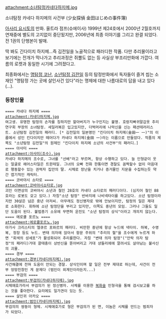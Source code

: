 attachment:소녀탐정카네다하지메.jpg

소녀탐정 카네다 하지메의 사건부
(少女探偵 金田はじめの事件簿)

[[아사리 요시토]]의 만화. 울트라 점프(슈에이사) 1999년 제24호에서 2000년 2월호까지 연재중에 별도의 고지없이 중단됬지만, 2006년에 최종 이야기를 그리고 완결 되었다. 전 1권의 단행본이 발매.

딱 봐도 긴다이치 하지메...즉 김전일을 노골적으로 패러디한 작품. 다만 추리물이라고 보기에는 전개가 막나가고 추리과정은 쥐뿔도 없는 등 사실상 부조리만화에 가깝다. 여름의 로켓과 동일한 시기에 그려졌다고.

최종화에서는 [[명탐정 코난]], [[소년탐정 김전일]] 등의 탐정만화에서 독자들이 즐겨 씹는 소재인 "명탐정 가는 곳에 살인사건 있다"라는 명제에 대한 나름대로의 답을 내고 있다(...).

=== 등장인물 ===
 ==== 카네다 하지메 ====
 attachment:카네다하지메.jpg
 여고생. 유명한 탐정의 손자를 칭하지만 할아버지가 누구인지는 불명. 호랑지빠귀말갑옷 추리연구회 부장의 소녀탐정. 세일러복은 입고있지만, 더벅머리에 나막신을 신는 패션테러리스트. 소년탐정 김전일의 패러디. [* 김전일의 일본명인 "킨다이치 하지메(金田一 一)"의 이름에서 성인 킨다이치만 떼어다가 카네다 하지메(金田 一)라는 이름으로 만들었다. 작품의 제목도 "소년탐정 김전일"의 원제인 "킨다이치 하지메 소년의 사건부"의 패러디.]
 ==== 아사미 ==== 
 attachment:아사미(조수).jpg
 카네다 하지메의 조수로, 그녀를 "선배"라고 부르며, 항상 수행하고 있다. 늘 인형같이 웃는 얼굴로 헤어스타일은 트윈테일. 그녀의 오빠 전화 한통이면 경찰도 꼼짝할수 없이 마음대로 행동할수 있는 권력자 집안의 딸. 시체로 장난을 치거나 증거물인 지문을 수집하는듯 약간 엽기적인 캐릭터.
 ==== 코바야시 쇼타로 ==== 
 attachment:코바야시쇼타로.jpg
 괴인 이면상의 코바야시 소년과 철인 28호의 카네다 쇼타로의 패러디이다. (심지어 철인 88호라는 로봇도 갖고 있다.) 자칭"소년 탐정" 반바지에 나비넥타이를 하고있다. 소년 탐정이라지만 30살은 넘은 중년 아저씨. 아무래도 정신병자로 밖에 안보이지만, 탐정의 일은 제대로 소화한다. 휘하에 소년 탐정단을 부리고 있지만, 이쪽도 중년의 모임. 그러나 그들도 일단 도움이 된다. 불법총기 소유에 무면허 운전도 "소년 탐정의 상식"이라고 개의치 않는다.
 ==== 에로큘 포르노 ==== 
 attachment:에로큘포르노.jpg
 아가사 크리스티의 엘큐르 포와르의 패러디. 비만한 중년에 항상 누드에 넥타이. 하복, 수영복, 정장 등도 누드. 변태 의자에 앉아서 항문 주위의 "추리의 혈"을 조수에게 누르게 하면 "회색의 성세포"가 활성화되어 추리를한다. 자칭 "변태 의자 탐정"("안락 의자 탐정"의 패러디)거대 괄태충이 상반신을 뜯어버리고 거대 샹들리에에 깔려서도 살아남는 불사신의 괴물.
 ==== 경부 ==== 
 attachment:경부(카네다하지메).jpg
 사건해결에 전혀 도움이 안되는 경찰. 상식인이며 할 일은 전부 제대로 하는데, 사건이 전부 엉망진창인 게 문제다 (범인이 외계인이라든지...)
 ==== 부검의 ==== 
 attachment:부검의(카네다하지메).jpg
 시체애호가라서 부검의가 된 정신병자. 사체를 이용한 [[복화술]] 인형극을 통해 검시보고를 하는 것을 좋아한다. 요리에도 일가견이 있는 듯.
 ==== 살인귀 아카오 ==== 
 attachment:범인(카네다하지메).jpg
 부검의의 쌍둥이 형제. 시체애호가로 형은 부검의가 된 면, 이놈은 시체를 만드는 범죄자가 되었다. 
